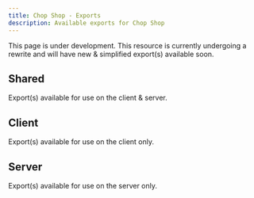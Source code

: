 ```yaml
---
title: Chop Shop - Exports
description: Available exports for Chop Shop
---
```



<Callout type="warning" emoji="⚠️">
    This page is under development. This resource is currently undergoing a rewrite and will have new & simplified export(s) available soon.
</Callout>

## Shared
Export(s) available for use on the client & server.

## Client
Export(s) available for use on the client only.

## Server
Export(s) available for use on the server only.